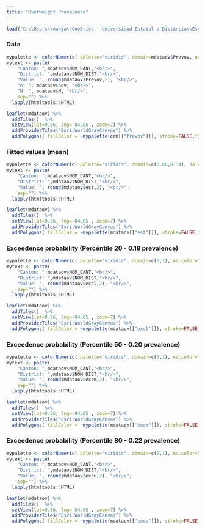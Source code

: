 ```yaml
---
title: "Overweight Prevalence"
---
```


```r
load("C:\\Users\\manja\\OneDrive - Universidad Estatal a Distancia\\Escritorio\\UCR\\Maestria\\KAUST\\test3\\mdataov.Rdata")
```

### Data
```r
mypalette <- colorNumeric( palette="viridis", domain=mdataov$Prevov, na.color="transparent")
mytext <- paste(
    "Canton: ",mdataov$NOM_CANT,"<br/>",
    "District: ",mdataov$NOM_DIST,"<br/>",
    "Value: ", round(mdataov$Prevov,2), "<br/>",
    "n: ", mdataov$nov, "<br/>",
    "N: ", mdataov$N, "<br/>",
    sep="") %>%
  lapply(htmltools::HTML)

leaflet(mdataov) %>% 
  addTiles()  %>% 
  setView(lat=9.56, lng=-84.05 , zoom=7) %>%
  addProviderTiles("Esri.WorldGrayCanvas") %>% 
  addPolygons( fillColor = ~mypalette(crm[["Prevov"]]), stroke=FALSE,fillOpacity = 1,smoothFactor = 0,label = mytext)


```


### Fitted values (mean)
```r
mypalette <- colorNumeric( palette="viridis", domain=c(0.06,0.34), na.color="transparent")
mytext <- paste(
    "Canton: ",mdataov$NOM_CANT,"<br/>",
    "District: ",mdataov$NOM_DIST,"<br/>",
    "Value: ", round(mdataov$est,2), "<br/>",
    sep="") %>%
  lapply(htmltools::HTML)

leaflet(mdataov) %>% 
  addTiles()  %>% 
  setView(lat=9.56, lng=-84.05 , zoom=7) %>%
  addProviderTiles("Esri.WorldGrayCanvas") %>% 
  addPolygons( fillColor = ~mypalette(mdataov[["est"]]), stroke=FALSE,fillOpacity = 1,smoothFactor = 0,label = mytext)

```



### Exceedence probability (Percentile 20 - 0.18 prevalence)
```r
mypalette <- colorNumeric( palette="viridis", domain=c(0,1), na.color="transparent")
mytext <- paste(
    "Canton: ",mdataov$NOM_CANT,"<br/>",
    "District: ",mdataov$NOM_DIST,"<br/>",
    "Value: ", round(mdataov$excl,2), "<br/>",
    sep="") %>%
  lapply(htmltools::HTML)

leaflet(mdataov) %>% 
  addTiles()  %>% 
  setView(lat=9.56, lng=-84.05 , zoom=7) %>%
  addProviderTiles("Esri.WorldGrayCanvas") %>% 
  addPolygons( fillColor = ~mypalette(mdataov[["excl"]]), stroke=FALSE,fillOpacity = 1,smoothFactor = 0,label = mytext)

```


### Exceedence probability (Percentile 50 - 0.20 prevalence)
```r
mypalette <- colorNumeric( palette="viridis", domain=c(0,1), na.color="transparent")
mytext <- paste(
    "Canton: ",mdataov$NOM_CANT,"<br/>",
    "District: ",mdataov$NOM_DIST,"<br/>",
    "Value: ", round(mdataov$excm,2), "<br/>",
    sep="") %>%
  lapply(htmltools::HTML)

leaflet(mdataov) %>% 
  addTiles()  %>% 
  setView(lat=9.56, lng=-84.05 , zoom=7) %>%
  addProviderTiles("Esri.WorldGrayCanvas") %>% 
  addPolygons( fillColor = ~mypalette(mdataov[["excm"]]), stroke=FALSE,fillOpacity = 1,smoothFactor = 0,label = mytext)

```


### Exceedence probability (Percentile 80 - 0.22 prevalence)
```r
mypalette <- colorNumeric( palette="viridis", domain=c(0,1), na.color="transparent")
mytext <- paste(
    "Canton: ",mdataov$NOM_CANT,"<br/>",
    "District: ",mdataov$NOM_DIST,"<br/>",
    "Value: ", round(mdataov$excu,2), "<br/>",
    sep="") %>%
  lapply(htmltools::HTML)

leaflet(mdataov) %>% 
  addTiles()  %>% 
  setView(lat=9.56, lng=-84.05 , zoom=7) %>%
  addProviderTiles("Esri.WorldGrayCanvas") %>% 
  addPolygons( fillColor = ~mypalette(mdataov[["excu"]]), stroke=FALSE,fillOpacity = 1,smoothFactor = 0,label = mytext)

```

